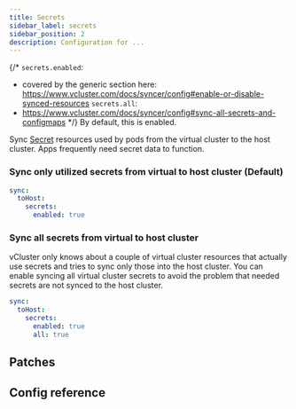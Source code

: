 ```yaml
---
title: Secrets
sidebar_label: secrets
sidebar_position: 2
description: Configuration for ...
---
```



{/*
`secrets.enabled`:
 - covered by the generic section here: https://www.vcluster.com/docs/syncer/config#enable-or-disable-synced-resources
`secrets.all`:
 - https://www.vcluster.com/docs/syncer/config#sync-all-secrets-and-configmaps
*/}
By default, this is enabled.

Sync [Secret](https://kubernetes.io/docs/concepts/configuration/secret/) resources used by pods from the virtual cluster to the host cluster. Apps frequently need secret data to function.

### Sync only utilized secrets from virtual to host cluster (Default)

```YAML
sync:
  toHost:
    secrets:
      enabled: true
```

### Sync all secrets from virtual to host cluster

vCluster only knows about a couple of virtual cluster resources that actually use secrets and tries to sync only those into the host cluster. You can enable syncing all virtual cluster secrets to avoid the problem that needed secrets are not synced to the host cluster.

```YAML
sync:
  toHost:
    secrets:
      enabled: true
      all: true
```

## Patches

<Patches resource="secrets" path="metadata.annotations[*]" />

## Config reference
<DisableResourceWarning/>

<SyncAllResource/>
